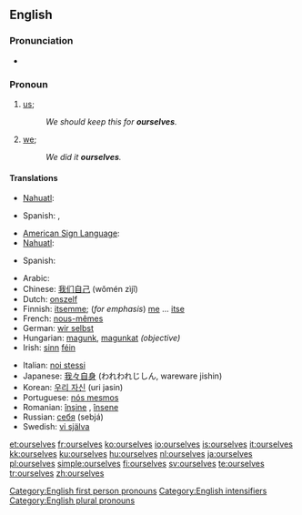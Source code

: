 ==English==

{{rank|offer|promise|obliged|911|ourselves|pale|happiness|religion}}

===Pronunciation===
{{English reflexive pronouns}}
* {{audio|en-us-ourselves.ogg|Audio (US)}}

===Pronoun===
{{en-pron|desc=second personal plural pronoun|reflexive case of|we}}

# {{reflexive}} [[us]]; {{non-gloss definition|the group including the speaker as the object of a verb or preposition when that group also is the subject.}}
#: ''We should keep this for '''ourselves'''.''
# {{emphatic}} [[we]]; {{non-gloss definition|intensifies the subject as the group including the speaker, especially to indicate that no one else satisfies the predicate.}}
#: ''We did it '''ourselves'''.''

====Translations====
{{trans-top|(reflexive) us}}
* [[Nahuatl]]: {{t|nah|tehhuān}}
{{trans-mid}}
* Spanish: {{t+|es|nos}}, {{t+|es|nosotros}}
{{trans-bottom}}
{{trans-top|(emphatic) we}}
* [[American Sign Language]]: {{tø|ase|A@IpsiChest-RadialBack A@ContraChest-RadialBack|xs=American Sign Language}}
* [[Nahuatl]]: {{t|nah|tehhuāntin}}
{{trans-mid}}
* Spanish: {{t+|es|mismo|alt=nosotros mismos}}
{{trans-bottom}}
{{checktrans-top}}
* Arabic: {{Arab|[[انفسنا]]}} {{IPAchar|(anfúsana)}}
* Chinese: [[我们自己]] (wǒmén zìjǐ)
* Dutch: [[onszelf]]
* Finnish: [[itsemme]]; (''for emphasis'') [[me#Finnish|me]] ... [[itse]]
* French: [[nous-mêmes]]
* German: [[wir selbst]]
* Hungarian: [[magunk]], [[magunkat]] ''(objective)''
* Irish: [[sinn]] [[féin]]
{{trans-mid}}
* Italian: [[noi stessi]]
* Japanese: [[我々自身]] (われわれじしん, wareware jishin)
* Korean: [[우리 자신]] (uri jasin)
* Portuguese: [[nós mesmos]]
* Romanian: [[înşine]] {{m}}, [[însene]] {{f}}
* Russian: [[себя]] (sebjá)
* Swedish: [[vi själva]]
{{trans-bottom}}

[[Category:English first person pronouns]]
[[Category:English intensifiers]]
[[Category:English plural pronouns]]

[[et:ourselves]]
[[fr:ourselves]]
[[ko:ourselves]]
[[io:ourselves]]
[[is:ourselves]]
[[it:ourselves]]
[[kk:ourselves]]
[[ku:ourselves]]
[[hu:ourselves]]
[[nl:ourselves]]
[[ja:ourselves]]
[[pl:ourselves]]
[[simple:ourselves]]
[[fi:ourselves]]
[[sv:ourselves]]
[[te:ourselves]]
[[tr:ourselves]]
[[zh:ourselves]]